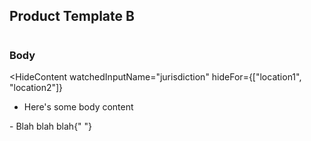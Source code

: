 
## Product Template B

# <DynamicTemplateContent watchedInputName="checkboxExample" condition="b_header" />

<DynamicUserContent watchedInputName="textExample" emptySize="xxlarge" />

### Body

<HideContent
  watchedInputName="jurisdiction"
  hideFor={["location1", "location2"]}
>
  - Here's some body content
</HideContent>
- Blah blah blah{" "}
